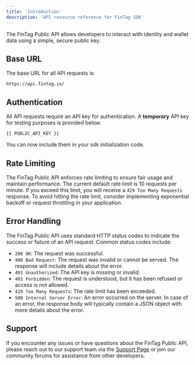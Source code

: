 ```yaml
---
title: 'Introduction'
description: 'API resource reference for FinTag SDK'
---
```



The FinTag Public API allows developers to interact with identity and wallet data using a simple, secure public key.

## Base URL
The base URL for all API requests is:

```cURL
https://api.fintag.io/
```


## Authentication
All API requests require an API key for authentication. A **temporary** API key for testing purposes is provided below:


```
{{ PUBLIC_API_KEY }}
```

You can now include them in your sdk initialization code.

## Rate Limiting
The FinTag Public API enforces rate limiting to ensure fair usage and maintain performance. The current default rate limit is 10 requests per minute. If you exceed this limit, you will receive a `429 Too Many Requests` response. To avoid hitting the rate limit, consider implementing exponential backoff or request throttling in your application.

## Error Handling
The FinTag Public API uses standard HTTP status codes to indicate the success or failure of an API request. Common status codes include:
- `200 OK`: The request was successful.
- `400 Bad Request`: The request was invalid or cannot be served. The response will include details about the error.
- `401 Unauthorized`: The API key is missing or invalid.
- `403 Forbidden`: The request is understood, but it has been refused or access is not allowed.
- `429 Too Many Requests`: The rate limit has been exceeded.
- `500 Internal Server Error`: An error occurred on the server.
In case of an error, the response body will typically contain a JSON object with more details about the error.

## Support
If you encounter any issues or have questions about the FinTag Public API, please reach out to our support team via the [Support Page](../resources/support) or join our community forums for assistance from other developers.